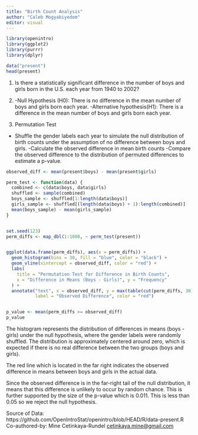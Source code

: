 ```yaml
---
title: "Birth Count Analysis"
author: "Caleb Mogyabiyedom"
editor: visual
---
```



```r
library(openintro)
library(ggplot2)
library(purrr)
library(dplyr)

data("present")
head(present)


```

1.  Is there a statistically significant difference in the number of boys and girls born in the U.S. each year from 1940 to 2002?

2.  -Null Hypothesis (H0): There is no difference in the mean number of boys and girls born each year.
    -Alternative hypothesis(H1): There is a difference in the mean number of boys and girls born each year.

    

3.  Permutation Test
  - Shuffle the gender labels each year to simulate the null distribution of birth counts under the assumption of no difference between boys and girls.
  -Calculate the observed difference in mean birth counts
  -Compare the observed difference to the distribution of permuted differences to estimate a p-value.




```r
observed_diff <- mean(present$boys) - mean(present$girls)

perm_test <- function(data) {
  combined <- c(data$boys, data$girls)
  shuffled <- sample(combined)
  boys_sample <- shuffled[1:length(data$boys)]
  girls_sample <- shuffled[(length(data$boys) + 1):length(combined)]
  mean(boys_sample) - mean(girls_sample)
}


set.seed(123)
perm_diffs <- map_dbl(1:1000, ~ perm_test(present))


ggplot(data.frame(perm_diffs), aes(x = perm_diffs)) +
  geom_histogram(bins = 30, fill = "blue", color = "black") +
  geom_vline(xintercept = observed_diff, color = "red") +
  labs(
    title = "Permutation Test for Difference in Birth Counts",
    x = "Difference in Means (Boys - Girls)", y = "Frequency"
  ) +
  annotate("text", x = observed_diff, y = max(table(cut(perm_diffs, 30))) / 2,
           label = "Observed Difference", color = "red")


p_value <- mean(perm_diffs >= observed_diff)
p_value


```
The histogram represents the distribution of differences in means (boys - girls) under the null hypothesis, where the gender labels were randomly shuffled.
The distribution is approximately centered around zero, which is expected if there is no real difference between the two groups (boys and girls).

The red line which is located in the far right indicates the observed difference in means between boys and girls in the actual data.


Since the observed difference is in the far-right tail of the null distribution, it means that this difference is unlikely to occur by random chance. This is further supported by the size of the p-value which is 0.011. This is less than 0.05 so we reject the null hypothesis.


Source of Data: https://github.com/OpenIntroStat/openintro/blob/HEAD/R/data-present.R
Co-authored-by: Mine Cetinkaya-Rundel <cetinkaya.mine@gmail.com>
